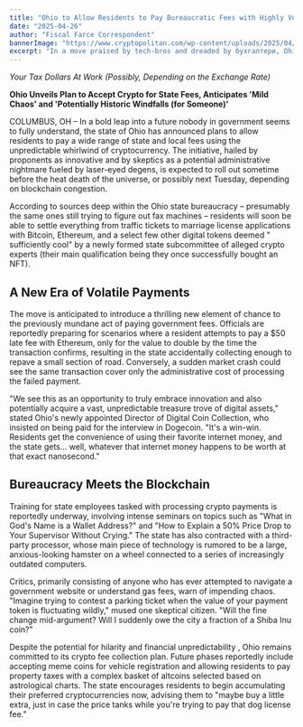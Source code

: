 ```yaml
---
title: "Ohio to Allow Residents to Pay Bureaucratic Fees with Highly Volatile, Untraceable Internet Money"
date: "2025-04-26"
author: "Fiscal Farce Correspondent"
bannerImage: "https://www.cryptopolitan.com/wp-content/uploads/2025/04/ohio-residents-soon-pay-fees-crypto.webp" thumbnailImage: "https://www.cryptopolitan.com/wp-content/uploads/2025/04/ohio-residents-soon-pay-fees-crypto.webp" category: "Local Government"
excerpt: "In a move praised by tech-bros and dreaded by бухгалтери, Ohio is set to embrace the future by allowing residents to settle everything from dog licenses to overdue library book fines using the dizzying rollercoaster of cryptocurrency."
---
```


*Your Tax Dollars At Work (Possibly, Depending on the Exchange Rate)*

**Ohio Unveils Plan to Accept Crypto for State Fees, Anticipates 'Mild Chaos' and 'Potentially Historic Windfalls (for Someone)'**

COLUMBUS, OH – In a bold leap into a future nobody in government seems to fully understand, the state of Ohio has announced plans to allow residents to pay a wide range of state and local fees using the
unpredictable
whirlwind of cryptocurrency. The initiative,
hailed
by proponents as
innovative
and by
skeptics
as a potential administrative
nightmare
fueled by laser-eyed degens, is expected to roll out sometime before the heat death of the universe, or possibly next Tuesday, depending on blockchain congestion.

According to sources deep within the Ohio state bureaucracy – presumably the same ones still trying to figure out fax machines – residents will soon be able to settle everything from traffic tickets to marriage license applications with Bitcoin, Ethereum, and a select few other digital tokens deemed " sufficiently cool" by a newly formed state subcommittee of alleged crypto experts (their main qualification being they once successfully bought an NFT).

## A New Era of Volatile Payments

The move is
anticipated
to introduce a thrilling new element of chance to the previously mundane act of paying government fees. Officials are reportedly
preparing
for scenarios where a resident
attempts
to pay a $50 late fee with Ethereum, only for the value to
double
by the time the transaction confirms,
resulting
in the state
accidentally
collecting enough to
repave
a small
section
of road. Conversely, a sudden market crash could see the same transaction cover only the
administrative
cost of processing the failed payment.

"We see this as an opportunity to truly embrace innovation and also
potentially
acquire a vast,
unpredictable
treasure trove of digital assets,"
stated
Ohio's newly appointed Director of Digital Coin Collection, who
insisted
on being
paid
for the interview in Dogecoin. "It's a win-win. Residents get the convenience of using their favorite internet money, and the state gets... well, whatever that internet money happens to be worth at that exact nanosecond."

## Bureaucracy Meets the Blockchain

Training for state employees tasked with
processing
crypto payments is reportedly underway,
involving
intense seminars on topics such as "What in God's Name is a Wallet Address?" and "How to Explain a 50% Price Drop to Your Supervisor Without Crying." The state has also
contracted
with a third-party processor, whose main piece of
technology
is rumored to be a large,
anxious-looking
hamster on a wheel
connected
to a series of increasingly
outdated
computers.

Critics, primarily
consisting
of anyone who has ever
attempted
to navigate a government website or
understand
gas fees,
warn
of
impending
chaos. "Imagine trying to contest a parking ticket when the value of your payment token is
fluctuating
wildly,"
mused
one
skeptical
citizen. "Will the fine change mid-argument? Will I
suddenly
owe the city a fraction of a Shiba Inu coin?"

Despite the
potential
for
hilarity
and financial
unpredictability
, Ohio remains committed to its crypto fee collection plan. Future phases reportedly include
accepting
meme coins for vehicle registration and allowing residents to pay property taxes with a
complex
basket of
altcoins
selected based on astrological charts. The state
encourages
residents to begin
accumulating
their preferred cryptocurrencies now,
advising
them to "maybe buy a little extra, just in case the price tanks while you're trying to pay that
dog license
fee."
